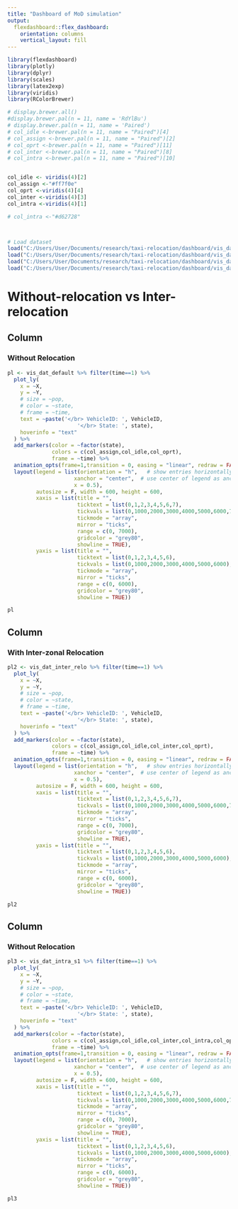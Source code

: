 ```yaml
---
title: "Dashboard of MoD simulation"
output: 
  flexdashboard::flex_dashboard:
    orientation: columns
    vertical_layout: fill
---
```


<style type="text/css">

.chart-title {  /* chart_title  */
   font-size: 20px;
   font-family: Arial;

</style>


```r
library(flexdashboard)
library(plotly)
library(dplyr)
library(scales)
library(latex2exp)
library(viridis)
library(RColorBrewer)

# display.brewer.all()
#display.brewer.pal(n = 11, name = 'RdYlBu')
# display.brewer.pal(n = 11, name = 'Paired')
# col_idle <-brewer.pal(n = 11, name = "Paired")[4]
# col_assign <-brewer.pal(n = 11, name = "Paired")[2]
# col_oprt <-brewer.pal(n = 11, name = "Paired")[11]
# col_inter <-brewer.pal(n = 11, name = "Paired")[8]
# col_intra <-brewer.pal(n = 11, name = "Paired")[10]


col_idle <- viridis(4)[2]
col_assign <-"#ff7f0e"
col_oprt <-viridis(4)[4]
col_inter <-viridis(4)[3]
col_intra <-viridis(4)[1]

# col_intra <-"#d62728"



# Load dataset
load("C:/Users/User/Documents/research/taxi-relocation/dashboard/vis_dat_default.RData")
load("C:/Users/User/Documents/research/taxi-relocation/dashboard/vis_dat_inter_relo.RData")
load("C:/Users/User/Documents/research/taxi-relocation/dashboard/vis_dat_intra_s1.RData")
load("C:/Users/User/Documents/research/taxi-relocation/dashboard/vis_dat_intra_s2.RData")


```



Without-relocation vs Inter-relocation
=======================================================================

Column {data-width=200}
-----------------------------------------------------------------------

### Without Relocation

```r
pl <- vis_dat_default %>% filter(time==1) %>%
  plot_ly(
    x = ~X, 
    y = ~Y, 
    # size = ~pop, 
    # color = ~state, 
    # frame = ~time, 
    text = ~paste('</br> VehicleID: ', VehicleID,
                      '</br> State: ', state), 
    hoverinfo = "text"
  ) %>%
  add_markers(color = ~factor(state),
              colors = c(col_assign,col_idle,col_oprt),
              frame = ~time) %>%
  animation_opts(frame=1,transition = 0, easing = "linear", redraw = FALSE) %>%
  layout(legend = list(orientation = "h",   # show entries horizontally
                     xanchor = "center",  # use center of legend as anchor
                     x = 0.5),
         autosize = F, width = 600, height = 600,
         xaxis = list(title = "",
                      ticktext = list(0,1,2,3,4,5,6,7), 
                      tickvals = list(0,1000,2000,3000,4000,5000,6000,7000),
                      tickmode = "array",
                      mirror = "ticks",
                      range = c(0, 7000),
                      gridcolor = "grey80",
                      showline = TRUE),
         yaxis = list(title = "",
                      ticktext = list(0,1,2,3,4,5,6), 
                      tickvals = list(0,1000,2000,3000,4000,5000,6000),
                      tickmode = "array",
                      mirror = "ticks",
                      range = c(0, 6000),
                      gridcolor = "grey80",
                      showline = TRUE))

pl
```

Column {data-width=200}
-----------------------------------------------------------------------

### With Inter-zonal Relocation

```r
pl2 <- vis_dat_inter_relo %>% filter(time==1) %>%
  plot_ly(
    x = ~X, 
    y = ~Y, 
    # size = ~pop, 
    # color = ~state, 
    # frame = ~time, 
    text = ~paste('</br> VehicleID: ', VehicleID,
                      '</br> State: ', state), 
    hoverinfo = "text"
  ) %>%
  add_markers(color = ~factor(state),
              colors = c(col_assign,col_idle,col_inter,col_oprt),
              frame = ~time) %>%
  animation_opts(frame=1,transition = 0, easing = "linear", redraw = FALSE) %>%
  layout(legend = list(orientation = "h",   # show entries horizontally
                     xanchor = "center",  # use center of legend as anchor
                     x = 0.5),
         autosize = F, width = 600, height = 600,
         xaxis = list(title = "",
                      ticktext = list(0,1,2,3,4,5,6,7), 
                      tickvals = list(0,1000,2000,3000,4000,5000,6000,7000),
                      tickmode = "array",
                      mirror = "ticks",
                      range = c(0, 7000),
                      gridcolor = "grey80",
                      showline = TRUE),
         yaxis = list(title = "",
                      ticktext = list(0,1,2,3,4,5,6), 
                      tickvals = list(0,1000,2000,3000,4000,5000,6000),
                      tickmode = "array",
                      mirror = "ticks",
                      range = c(0, 6000),
                      gridcolor = "grey80",
                      showline = TRUE))

pl2
```

Column {data-width=200}
-----------------------------------------------------------------------

### Without Relocation

```r
pl3 <- vis_dat_intra_s1 %>% filter(time==1) %>%
  plot_ly(
    x = ~X, 
    y = ~Y, 
    # size = ~pop, 
    # color = ~state, 
    # frame = ~time, 
    text = ~paste('</br> VehicleID: ', VehicleID,
                      '</br> State: ', state), 
    hoverinfo = "text"
  ) %>%
  add_markers(color = ~factor(state),
              colors = c(col_assign,col_idle,col_inter,col_intra,col_oprt),
              frame = ~time) %>%
  animation_opts(frame=1,transition = 0, easing = "linear", redraw = FALSE) %>%
  layout(legend = list(orientation = "h",   # show entries horizontally
                     xanchor = "center",  # use center of legend as anchor
                     x = 0.5),
         autosize = F, width = 600, height = 600,
         xaxis = list(title = "",
                      ticktext = list(0,1,2,3,4,5,6,7), 
                      tickvals = list(0,1000,2000,3000,4000,5000,6000,7000),
                      tickmode = "array",
                      mirror = "ticks",
                      range = c(0, 7000),
                      gridcolor = "grey80",
                      showline = TRUE),
         yaxis = list(title = "",
                      ticktext = list(0,1,2,3,4,5,6), 
                      tickvals = list(0,1000,2000,3000,4000,5000,6000),
                      tickmode = "array",
                      mirror = "ticks",
                      range = c(0, 6000),
                      gridcolor = "grey80",
                      showline = TRUE))

pl3
```
